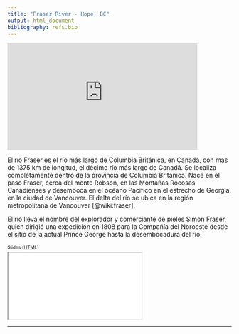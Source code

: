 ```yaml
---
title: "Fraser River - Hope, BC"
output: html_document
bibliography: refs.bib
---
```


<!-- [![IMAGE ALT TEXT HERE](http://img.youtube.com/vi/Pl7ZEt1LFiQ/0.jpg)](http://www.youtube.com/watch?v=Pl7ZEt1LFiQ) -->


<iframe width="427" height="240" src="https://www.youtube.com/embed/Pl7ZEt1LFiQ" frameborder="0" allowfullscreen></iframe>


El río Fraser es el río más largo de Columbia Británica, en Canadá, con más de 1375 km de longitud, el décimo río más largo de Canadá. Se localiza completamente dentro de la provincia de Columbia Británica. Nace en el paso Fraser, cerca del monte Robson, en las Montañas Rocosas Canadienses y desemboca en el océano Pacífico en el estrecho de Georgia, en la ciudad de Vancouver. El delta del río se ubica en la región metropolitana de Vancouver [@wiki:fraser].

El río lleva el nombre del explorador y comerciante de pieles Simon Fraser, quien dirigió una expedición en 1808 para la Compañía del Noroeste desde el sitio de la actual Prince George hasta la desembocadura del río.

<div class="panel panel-default"  style="transform: scale(0.75); transform-origin: 0 0;>
  <div class="panel-heading">Slides (<a href="slides.html">HTML</a>)</div>
  <div class="panel-body" >
  <div class="embed-responsive embed-responsive-4by3" >
  <iframe id="fs-overview-target" src="slides.html" allowfullscreen seamless >
  <p>Your browser does not support iframes.</p>
  </iframe>
  </div>
  </div>  
</div>

-------------------------